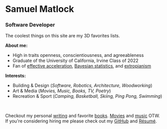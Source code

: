 <br />
<h1>Samuel Matlock </h1>
<h3>Software Developer</h3>
The coolest things on this site are my 3D favorites lists.
<br />

**About me:**
- High in traits openness, conscientiousness, and agreeableness
- Graduate of the University of California, Irvine Class of 2022
- Fan of [effective acceleration](https://en.wikipedia.org/wiki/Effective_accelerationism), [Bayesian statistics](https://en.wikipedia.org/wiki/Bayesian_probability), and [extropianism](https://en.wikipedia.org/wiki/Extropianism)

**Interests:**

- Building & Design (_Software, Robotics, Architecture, Woodworking_)
- Art & Media (_Movies, Music, Books, TV, Poetry_)
- Recreation & Sport (_Camping, Basketball, Skiing, Ping Pong, Swimming_)

<br />

Checkout my personal [writing](/writing) and favorite [books](/books). [Movies](/movies) and [music](/music) OTW.<br />If you're considering hiring me please check out my [GitHub](https://github.com/samuelmatlock) and [Résumé](https://www.samuelmatlock.com/SamuelMatlockResume.pdf).